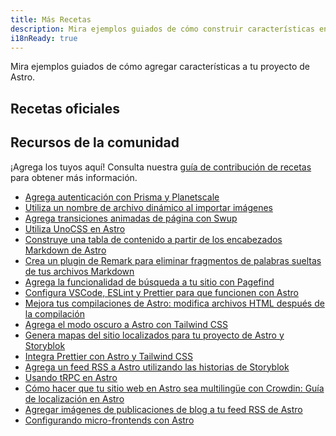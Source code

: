 ```yaml
---
title: Más Recetas
description: Mira ejemplos guiados de cómo construir características en Astro.
i18nReady: true
---
```



Mira ejemplos guiados de cómo agregar características a tu proyecto de Astro.


## Recetas oficiales

<RecipesNav />

## Recursos de la comunidad

¡Agrega los tuyos aquí! Consulta nuestra [guía de contribución de recetas](https://github.com/withastro/docs/blob/main/contributor-guides/submitting-a-recipe.md) para obtener más información.

- [Agrega autenticación con Prisma y Planetscale](https://www.thomasledoux.be/blog/authentication-astro-prisma-planetscale)
- [Utiliza un nombre de archivo dinámico al importar imágenes](https://vaihe.com/blog/astro/astro-dynamic-image-prop/)
- [Agrega transiciones animadas de página con Swup](https://navillus.dev/blog/astro-plus-swup)
- [Utiliza UnoCSS en Astro](https://www.elian.codes/blog/23-02-11-implementing-unocss-in-astro/)
- [Construye una tabla de contenido a partir de los encabezados Markdown de Astro](https://kld.dev/building-table-of-contents/)
- [Crea un plugin de Remark para eliminar fragmentos de palabras sueltas de tus archivos Markdown](https://eatmon.co/blog/remove-runts-markdown/)
- [Agrega la funcionalidad de búsqueda a tu sitio con Pagefind](https://blog.otterlord.dev/post/astro-search/)
- [Configura VSCode, ESLint y Prettier para que funcionen con Astro](https://patheticgeek.dev/blog/astro-prettier-eslint-vscode)
- [Mejora tus compilaciones de Astro: modifica archivos HTML después de la compilación](https://straffesites.com/en/blog/optimize-astro-html-post-build)
- [Agrega el modo oscuro a Astro con Tailwind CSS](https://www.kevinzunigacuellar.com/blog/dark-mode-in-astro/)
- [Genera mapas del sitio localizados para tu proyecto de Astro y Storyblok](https://straffesites.com/en/blog/localized-sitemap-astro-storyblok)
- [Integra Prettier con Astro y Tailwind CSS](https://straffesites.com/en/blog/integrate-prettier-astro-tailwindcss)
- [Agrega un feed RSS a Astro utilizando las historias de Storyblok](https://straffesites.com/en/blog/rss-feed-astro-storyblok)
- [Usando tRPC en Astro](https://www.thomasledoux.be/blog/using-trpc-astro-islands-react)
- [Cómo hacer que tu sitio web en Astro sea multilingüe con Crowdin: Guía de localización en Astro](https://crowdin.com/blog/2023/06/21/astro-localization-and-i18n)
- [Agregar imágenes de publicaciones de blog a tu feed RSS de Astro](https://webreaper.dev/posts/astro-rss-feed-blog-post-images/)
- [Configurando micro-frontends con Astro](https://medium.com/@sergio.a.soria/setting-up-micro-frontends-with-astro-and-ecma-script-modules-137340d2c520)

